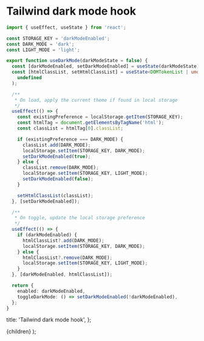 # Tailwind dark mode hook

```ts
import { useEffect, useState } from 'react';

const STORAGE_KEY = 'darkModeEnabled';
const DARK_MODE = 'dark';
const LIGHT_MODE = 'light';

export function useDarkMode(darkModeState = false) {
  const [darkModeEnabled, setDarkModeEnabled] = useState(darkModeState);
  const [htmlClassList, setHtmlClassList] = useState<DOMTokenList | undefined>(
    undefined
  );

  /**
   * On load, apply the current theme if found in local storage
   */
  useEffect(() => {
    const existingPreference = localStorage.getItem(STORAGE_KEY);
    const htmlTag = document.getElementsByTagName('html');
    const classList = htmlTag[0].classList;

    if (existingPreference === DARK_MODE) {
      classList.add(DARK_MODE);
      localStorage.setItem(STORAGE_KEY, DARK_MODE);
      setDarkModeEnabled(true);
    } else {
      classList.remove(DARK_MODE);
      localStorage.setItem(STORAGE_KEY, LIGHT_MODE);
      setDarkModeEnabled(false);
    }

    setHtmlClassList(classList);
  }, [setDarkModeEnabled]);

  /**
   * On toggle, update the local storage preference
   */
  useEffect(() => {
    if (darkModeEnabled) {
      htmlClassList?.add(DARK_MODE);
      localStorage.setItem(STORAGE_KEY, DARK_MODE);
    } else {
      htmlClassList?.remove(DARK_MODE);
      localStorage.setItem(STORAGE_KEY, LIGHT_MODE);
    }
  }, [darkModeEnabled, htmlClassList]);

  return {
    enabled: darkModeEnabled,
    toggleDarkMode: () => setDarkModeEnabled(!darkModeEnabled),
  };
}
```

  title: 'Tailwind dark mode hook',
};


  <BlogLayout meta={meta}>{children}</BlogLayout>
);

